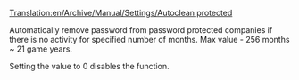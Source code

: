 [[Translation:en/Archive/Manual/Settings/Autoclean protected]]


Automatically remove password from password protected companies if there is no activity for specified number of months. Max value - 256 months ~ 21 game years.

Setting the value to 0 disables the function.